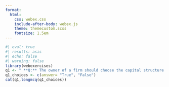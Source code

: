 ```yaml
---
format:
  html:
    css: webex.css
    include-after-body: webex.js
    theme: themecustom.scss
    fontsize: 1.5em
---
```

```r
#| eval: true
#| results: asis
#| echo: false
#| warning: false
library(webexercises)
q1 <- " **Q:** The owner of a firm should choose the capital structure that maximizes the total value of the securities issued."
q1_choices <- c(answer= "True", "False")
cat(q1,longmcq(q1_choices))
```
